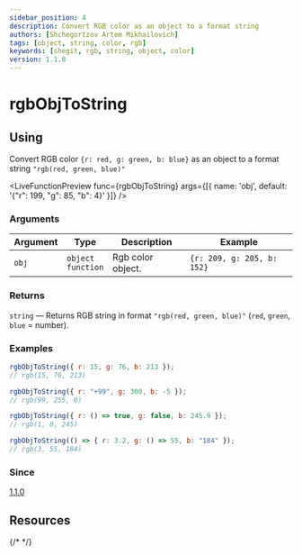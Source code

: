 ```yaml
---
sidebar_position: 4
description: Convert RGB color as an object to a format string
authors: [Shchegortzov Artem Mikhailovich]
tags: [object, string, color, rgb]
keywords: [shegit, rgb, string, object, color]
version: 1.1.0
---
```



# rgbObjToString

## Using

Convert RGB color `{r: red, g: green, b: blue}` as an object to a format string `"rgb(red, green, blue)"`

<LiveFunctionPreview
  func={rgbObjToString}
  args={[{ name: 'obj', default: '{"r": 199, "g": 85, "b": 4}' }]}
/>

### Arguments

| Argument | Type                       | Description       | Example                    |
| -------- | -------------------------- | ----------------- | -------------------------- |
| `obj`    | `object` <br /> `function` | Rgb color object. | `{r: 209, g: 205, b: 152}` |

### Returns

`string` — Returns RGB string in format `"rgb(red, green, blue)"` (`red`, `green`, `blue` = number).

### Examples

```js
rgbObjToString({ r: 15, g: 76, b: 213 });
// rgb(15, 76, 213)

rgbObjToString({ r: "+99", g: 300, b: -5 });
// rgb(99, 255, 0)

rgbObjToString({ r: () => true, g: false, b: 245.9 });
// rgb(1, 0, 245)

rgbObjToString(() => { r: 3.2, g: () => 55, b: "184" });
// rgb(3, 55, 184)
```

### Since

[1.1.0](https://www.npmjs.com/package/shegit/v/1.1.0)

## Resources

<div style={{ display: 'flex', gap: 20 }}>
  <GitHubResourceButton link="https://github.com/or-temka/shegit/tree/dev-v1.1.0/src/functions/rgbObjToString" />
  {/* <CodeSandboxResourceButton link="https://codesandbox.io/p/sandbox/rgbarraytoobj-rppnwn" /> */}
</div>
